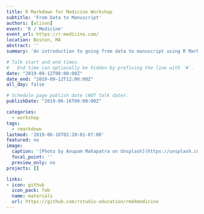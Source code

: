 ```yaml
---
title: R Markdown for Medicine Workshop
subtitle: 'From Data to Manuscript'
authors: [alison]
event: 'R / Medicine'
event_url: https://r-medicine.com/
location: Boston, MA
abstract: ''
summary: 'An introduction to going from data to manuscript using R Markdown'

# Talk start and end times.
#   End time can optionally be hidden by prefixing the line with `#`.
date: "2019-09-12T08:00:00Z"
date_end: "2019-09-12T12:00:00Z"
all_day: false

# Schedule page publish date (NOT talk date).
publishDate: "2019-06-16T00:00:00Z"

categories:
  - workshop
tags:
  - rmarkdown
lastmod: '2019-06-16T02:20:01-07:00'
featured: no
image:
  caption: '[Photo by Anupam Mahapatra on Unsplash](https://unsplash.com/photos/Vz0RbclzG_w)'
  focal_point: ''
  preview_only: no
projects: []

links:
- icon: github
  icon_pack: fab
  name: materials
  url: https://github.com/rstudio-education/rmd4medicine
---
```


